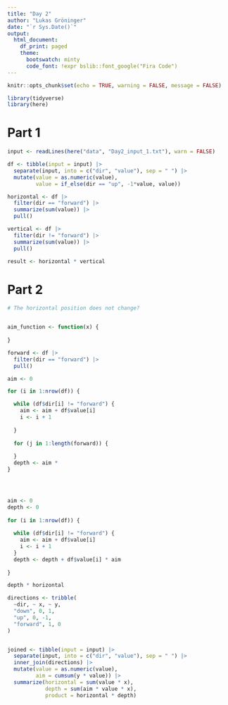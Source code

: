 ```yaml
---
title: "Day 2"
author: "Lukas Gröninger"
date: "`r Sys.Date()`"
output:
  html_document:
    df_print: paged
    theme:
      bootswatch: minty
      code_font: !expr bslib::font_google("Fira Code")
---
```





```r
knitr::opts_chunk$set(echo = TRUE, warning = FALSE, message = FALSE)
```



```r
library(tidyverse)
library(here)


```

# Part 1

```r
input <- readLines(here("data", "Day2_input_1.txt"), warn = FALSE) 

df <- tibble(input = input) |> 
  separate(input, into = c("dir", "value"), sep = " ") |> 
  mutate(value = as.numeric(value),
         value = if_else(dir == "up", -1*value, value))

horizontal <- df |> 
  filter(dir == "forward") |> 
  summarize(sum(value)) |> 
  pull()

vertical <- df |> 
  filter(dir != "forward") |> 
  summarize(sum(value)) |> 
  pull()

result <- horizontal * vertical
```


# Part 2


```r
# The horizontal position does not change?


aim_function <- function(x) {
  
}

forward <- df |> 
  filter(dir == "forward") |> 
  pull()

aim <- 0

for (i in 1:nrow(df)) {

  while (df$dir[i] != "forward") {
    aim <- aim + df$value[i]
    i <- i + 1
    
  }
  
  for (j in 1:length(forward)) {
    
  }
  depth <- aim * 
}




aim <- 0
depth <- 0
  
for (i in 1:nrow(df)) {
  
  while (df$dir[i] != "forward") {
    aim <- aim + df$value[i]
    i <- i + 1
  }
  depth <- depth + df$value[i] * aim
  
}

depth * horizontal

directions <- tribble(
  ~dir, ~ x, ~ y,
  "down", 0, 1,
  "up", 0, -1,
  "forward", 1, 0
)


joined <- tibble(input = input) |> 
  separate(input, into = c("dir", "value"), sep = " ") |> 
  inner_join(directions) |> 
  mutate(value = as.numeric(value),
         aim = cumsum(y * value)) |> 
  summarize(horizontal = sum(value * x),
            depth = sum(aim * value * x),
            product = horizontal * depth)



```










